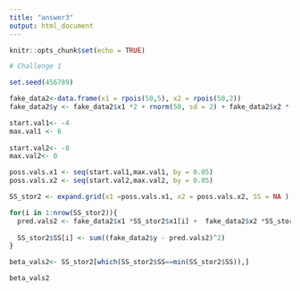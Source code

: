 ```yaml
---
title: "answer3"
output: html_document
---
```


```r
knitr::opts_chunk$set(echo = TRUE)
```


```r
# Challenge 1

set.seed(456789)

fake_data2<-data.frame(x1 = rpois(50,5), x2 = rpois(50,2))
fake_data2$y <- fake_data2$x1 *2 + rnorm(50, sd = 2) + fake_data2$x2 *-4 + rnorm(50, sd = 2)

start.val1<- -4
max.val1 <- 6
  
start.val2<- -8
max.val2<- 0

poss.vals.x1 <- seq(start.val1,max.val1, by = 0.05)
poss.vals.x2 <- seq(start.val2,max.val2, by = 0.05)

SS_stor2 <- expand.grid(x1 =poss.vals.x1, x2 = poss.vals.x2, SS = NA )

for(i in 1:nrow(SS_stor2)){
  pred.vals2 <- fake_data2$x1 *SS_stor2$x1[i] +  fake_data2$x2 *SS_stor2$x2[i]
  
  SS_stor2$SS[i] <- sum((fake_data2$y - pred.vals2)^2)
}

beta_vals2<- SS_stor2[which(SS_stor2$SS==min(SS_stor2$SS)),]

beta_vals2
```

